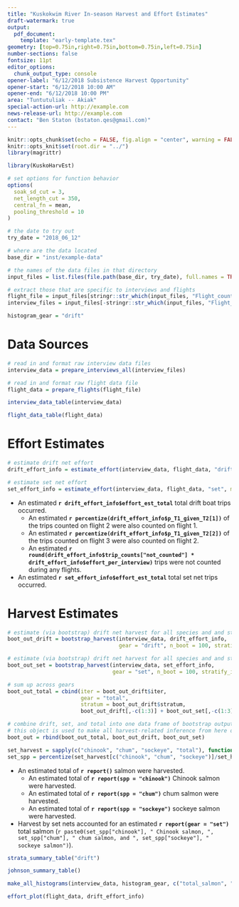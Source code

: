 ```yaml
---
title: "Kuskokwim River In-season Harvest and Effort Estimates"
draft-watermark: true
output: 
  pdf_document:
    template: "early-template.tex"
geometry: [top=0.75in,right=0.75in,bottom=0.75in,left=0.75in]
number-sections: false
fontsize: 11pt
editor_options: 
  chunk_output_type: console
opener-label: "6/12/2018 Subsistence Harvest Opportunity"
opener-start: "6/12/2018 10:00 AM"
opener-end: "6/12/2018 10:00 PM"
area: "Tuntutuliak -- Akiak"
special-action-url: http://example.com
news-release-url: http://example.com
contact: "Ben Staton (bstaton.qes@gmail.com)"
---
```


```r
knitr::opts_chunk$set(echo = FALSE, fig.align = "center", warning = FALSE, fig.pos = "H", out.extra = "")
knitr::opts_knit$set(root.dir = "../")
library(magrittr)
```

```r
library(KuskoHarvEst)

# set options for function behavior
options(
  soak_sd_cut = 3, 
  net_length_cut = 350, 
  central_fn = mean, 
  pooling_threshold = 10
)

# the date to try out
try_date = "2018_06_12"

# where are the data located
base_dir = "inst/example-data"

# the names of the data files in that directory
input_files = list.files(file.path(base_dir, try_date), full.names = TRUE)

# extract those that are specific to interviews and flights
flight_file = input_files[stringr::str_which(input_files, "Flight_counts")]
interview_files = input_files[-stringr::str_which(input_files, "Flight_counts")]

histogram_gear = "drift"
```

# Data Sources {-}

```r
# read in and format raw interview data files
interview_data = prepare_interviews_all(interview_files)

# read in and format raw flight data file
flight_data = prepare_flights(flight_file)
```

```r
interview_data_table(interview_data)
```

```r
flight_data_table(flight_data)
```

# Effort Estimates {-} 

```r
# estimate drift net effort
drift_effort_info = estimate_effort(interview_data, flight_data, "drift", method = "dbl_exp")

# estimate set net effort
set_effort_info = estimate_effort(interview_data, flight_data, "set", method = "max_per_stratum")
```

* An estimated **`r drift_effort_info$effort_est_total`** total drift boat trips occurred.
  * An estimated **`r percentize(drift_effort_info$p_T1_given_T2[1])`** of the trips counted on flight 2 were also counted on flight 1.
  * An estimated **`r percentize(drift_effort_info$p_T1_given_T2[2])`** of the trips counted on flight 3 were also counted on flight 2.
  * An estimated **`r round(drift_effort_info$trip_counts["not_counted"] * drift_effort_info$effort_per_interview)`** trips were not counted during any flights.
* An estimated **`r set_effort_info$effort_est_total`** total set net trips occurred.

# Harvest Estimates {-}

```r
# estimate (via bootstrap) drift net harvest for all species and and strata
boot_out_drift = bootstrap_harvest(interview_data, drift_effort_info,
                                   gear = "drift", n_boot = 100, stratify_interviews = TRUE)

# estimate (via bootstrap) drift net harvest for all species and and strata
boot_out_set = bootstrap_harvest(interview_data, set_effort_info,
                                 gear = "set", n_boot = 100, stratify_interviews = FALSE)

# sum up across gears
boot_out_total = cbind(iter = boot_out_drift$iter, 
                       gear = "total", 
                       stratum = boot_out_drift$stratum,
                       boot_out_drift[,-c(1:3)] + boot_out_set[,-c(1:3)])

# combine drift, set, and total into one data frame of bootstrap output
# this object is used to make all harvest-related inference from here on
boot_out = rbind(boot_out_total, boot_out_drift, boot_out_set)
```

```r
set_harvest = sapply(c("chinook", "chum", "sockeye", "total"), function(sp) report(sp, gear = "set", CI = FALSE, return_numeric = TRUE))
set_spp = percentize(set_harvest[c("chinook", "chum", "sockeye")]/set_harvest["total"])
```

* An estimated total of **`r report()`** salmon were harvested.
  *  An estimated total of **`r report(spp = "chinook")`** Chinook salmon were harvested.
  *  An estimated total of **`r report(spp = "chum")`** chum salmon were harvested.
  *  An estimated total of **`r report(spp = "sockeye")`** sockeye salmon were harvested.
* Harvest by set nets accounted for an estimated **`r report(gear = "set")`** total salmon (`r paste0(set_spp["chinook"], " Chinook salmon, ", set_spp["chum"], " chum salmon, and ", set_spp["sockeye"], " sockeye salmon")`).

```r
strata_summary_table("drift")
```

```r
johnson_summary_table()
```

```r
make_all_histograms(interview_data, histogram_gear, c("total_salmon", "chinook", "chum+sockeye", "trip_duration", "soak_duration", "p_chinook"))
```

```r
effort_plot(flight_data, drift_effort_info)
```
